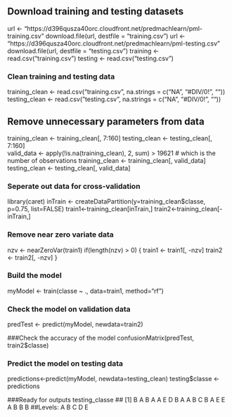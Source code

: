 ## Download training and testing datasets
url <- "https://d396qusza40orc.cloudfront.net/predmachlearn/pml-training.csv"
download.file(url, destfile = "training.csv")
url <- "https://d396qusza40orc.cloudfront.net/predmachlearn/pml-testing.csv"
download.file(url, destfile = "testing.csv")
training <- read.csv("training.csv")
testing <- read.csv("testing.csv") 

### Clean training and testing data
training_clean <- read.csv("training.csv", na.strings = c("NA", "#DIV/0!", "")) 
testing_clean <- read.csv("testing.csv",  na.strings = c("NA", "#DIV/0!", ""))

## Remove unnecessary parameters from data
training_clean <- training_clean[, 7:160] 
testing_clean  <- testing_clean[, 7:160]  
valid_data  <- apply(!is.na(training_clean), 2, sum) > 19621  # which is the number of observations 
training_clean <- training_clean[, valid_data] 
testing_clean <- testing_clean[, valid_data] 

### Seperate out data for cross-validation
library(caret)
inTrain <- createDataPartition(y=training_clean$classe, p=0.75, list=FALSE)
train1<-training_clean[inTrain,]
train2<-training_clean[-inTrain,]

### Remove near zero variate data
nzv <- nearZeroVar(train1) 
if(length(nzv) > 0) {
 train1 <- train1[, -nzv]
 train2 <- train2[, -nzv]
}

### Build the model
myModel <- train(classe ~ ., data=train1, method="rf")

### Check the model on validation data
predTest <- predict(myModel, newdata=train2)

###Check the accuracy of the model
confusionMatrix(predTest, train2$classe)

### Predict the model on testing data
predictions<-predict(myModel, newdata=testing_clean)
testing$classe <- predictions

###Ready for outputs
testing_classe
## [1] B A B A A E D B A A B C B A E E A B B B
##Levels: A B C D E
